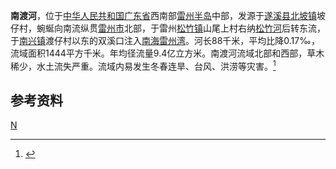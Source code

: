 '''南渡河'''，位于[[中华人民共和国|中华人民共和国]][[广东省|广东省]]西南部[[雷州半岛|雷州半岛]]中部，发源于[[遂溪县|遂溪县]][[北坡镇|北坡镇]]坡仔村，蜿蜒向南流纵贯[[雷州市|雷州市]]北部，于雷州[[松竹镇|松竹镇]]山尾上村右纳[[松竹河|松竹河]]后转东流，于[[南兴镇_(雷州市)|南兴镇]]渡仔村以东的双溪口注入[[南海|南海]][[雷州湾|雷州湾]]。河长88千米，平均比降0.17‰，流域面积1444平方千米。年均径流量9.4亿立方米。南渡河流域北部和西部，草木稀少，水土流失严重。流域内易发生冬春连旱、台风、洪涝等灾害。<ref name="中国河湖大典">{{cite book |author=《[[中国河湖大典|中国河湖大典]]》编纂委员会 |title=《中国河湖大典·珠江卷》 |year=2013年1月 |publisher=中国水利水电出版社 |location=北京 |pages=379页|isbn= 978-7-5170-0561-2 }}</ref>

==参考资料==
{{reflist}}

{{东南沿海诸河}}
{{粤桂琼沿海诸河流}}

[[category:广东河流|N]]